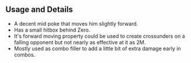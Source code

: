 ## Usage and Details

- A decent mid poke that moves him slightly forward.
- Has a small hitbox behind Zero.
- It's forward moving property could be used to create crossunders on a falling opponent but not nearly as effective at it as <InputBlock>2M</InputBlock>.
- Mostly used as combo filler to add a little bit of extra damage early in combos.
